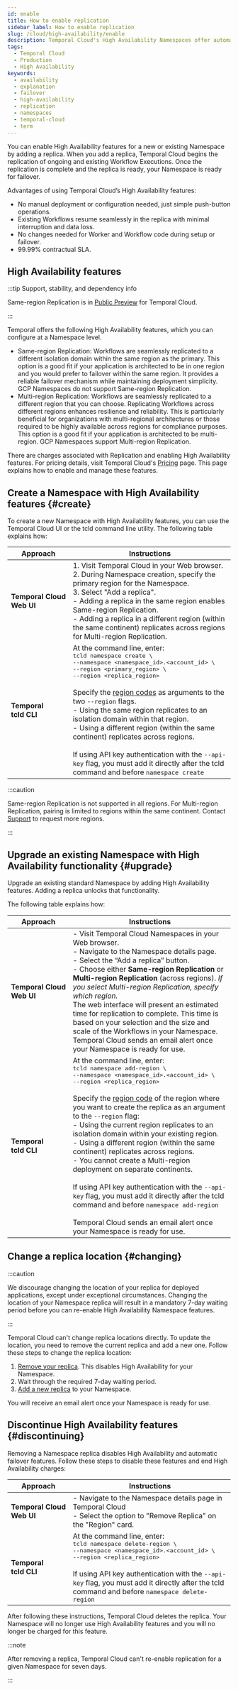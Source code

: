 ```yaml
---
id: enable
title: How to enable replication
sidebar_label: How to enable replication
slug: /cloud/high-availability/enable
description: Temporal Cloud's High Availability Namespaces offer automated failover, synchronized data replication, and high availability for workloads requiring disaster-tolerant deployment and 99.99% uptime.
tags:
  - Temporal Cloud
  - Production
  - High Availability
keywords:
  - availability
  - explanation
  - failover
  - high-availability
  - replication
  - namespaces
  - temporal-cloud
  - term
---
```



You can enable High Availability features for a new or existing Namespace by adding a replica.
When you add a replica, Temporal Cloud begins the replication of ongoing and existing Workflow Executions.
Once the replication is complete and the replica is ready, your Namespace is ready for failover.

Advantages of using Temporal Cloud’s High Availability features:

- No manual deployment or configuration needed, just simple push-button operations.
- Existing Workflows resume seamlessly in the replica with minimal interruption and data loss.
- No changes needed for Worker and Workflow code during setup or failover.
- 99.99% contractual SLA.

## High Availability features

:::tip Support, stability, and dependency info

Same-region Replication is in [Public Preview](/evaluate/development-production-features/release-stages#public-preview) for Temporal Cloud.

:::

Temporal offers the following High Availability features, which you can configure at a Namespace level.

- Same-region Replication: Workflows are seamlessly replicated to a different isolation domain within the same region as the primary.
  This option is a good fit if your application is architected to be in one region and you would prefer to failover within the same region.
  It provides a reliable failover mechanism while maintaining deployment simplicity.
  GCP Namespaces do not support Same-region Replication.
- Multi-region Replication: Workflows are seamlessly replicated to a different region that you can choose.
  Replicating Workflows across different regions enhances resilience and reliability.
  This is particularly beneficial for organizations with multi-regional architectures or those required to be highly available across regions for compliance purposes.
  This option is a good fit if your application is architected to be multi-region.
  GCP Namespaces support Multi-region Replication.

There are charges associated with Replication and enabling High Availability features.
For pricing details, visit Temporal Cloud's [Pricing](/cloud/pricing) page.
This page explains how to enable and manage these features.

## Create a Namespace with High Availability features {#create}

To create a new Namespace with High Availability features, you can use the Temporal Cloud UI or the tcld command line utility.
The following table explains how:

| Approach                                 | Instructions                                                                                                                                                                                                                                                                                                                                                                                                                                                                                                                                                                                                                                                                                                                                                           |
| ---------------------------------------- | ---------------------------------------------------------------------------------------------------------------------------------------------------------------------------------------------------------------------------------------------------------------------------------------------------------------------------------------------------------------------------------------------------------------------------------------------------------------------------------------------------------------------------------------------------------------------------------------------------------------------------------------------------------------------------------------------------------------------------------------------------------------------- |
| **Temporal&nbsp;Cloud<br />Web&nbsp;UI** | 1. Visit Temporal Cloud in your Web browser. <br /> 2. During Namespace creation, specify the primary region for the Namespace. <br /> 3. Select "Add a replica".<br /> <Spacer width={4} /> - Adding a replica in the same region enables Same-region Replication. <br /> <Spacer width={4} /> - Adding a replica in a different region (within the same continent) replicates across regions for Multi-region Replication.                                                                                                                                                                                                                                                                                                                                           |
| **Temporal<br />tcld&nbsp;CLI**          | At the command line, enter: <br /> <tt>tcld namespace create \ <br /> <Spacer width={4} />--namespace \<namespace_id>.\<account_id> \ <br /><Spacer width={4} />--region \<primary_region> \ <br /> <Spacer width={4} />--region \<replica_region></tt> <br /><br /> Specify the [region codes](/cloud/service-availability) as arguments to the two `--region` flags.<br /> <Spacer width={4} /> - Using the same region replicates to an isolation domain within that region.<br /> <Spacer width={4} /> - Using a different region (within the same continent) replicates across regions. <br /><br /> If using API key authentication with the `--api-key` flag, you must add it directly after the tcld command and before `namespace create` |

:::caution

Same-region Replication is not supported in all regions.
For Multi-region Replication, pairing is limited to regions within the same continent.
Contact [Support](https://support.temporal.io) to request more regions.

:::

## Upgrade an existing Namespace with High Availability functionality {#upgrade}

Upgrade an existing standard Namespace by adding High Availability features.
Adding a replica unlocks that functionality.

The following table explains how:

| Approach                                 | Instructions                                                                                                                                                                                                                                                                                                                                                                                                                                                                                                                                                                                                                                                                                                                                                                                                                                                                                                                                                          |
| ---------------------------------------- | --------------------------------------------------------------------------------------------------------------------------------------------------------------------------------------------------------------------------------------------------------------------------------------------------------------------------------------------------------------------------------------------------------------------------------------------------------------------------------------------------------------------------------------------------------------------------------------------------------------------------------------------------------------------------------------------------------------------------------------------------------------------------------------------------------------------------------------------------------------------------------------------------------------------------------------------------------------------- |
| **Temporal&nbsp;Cloud<br />Web&nbsp;UI** | - Visit Temporal Cloud Namespaces in your Web browser. <br /> - Navigate to the Namespace details page.<br /> - Select the “Add a replica” button. <br /> - Choose either **Same-region Replication** or **Multi-region Replication** (across regions). _If you select Multi-region Replication, specify which region._ <br /> The web interface will present an estimated time for replication to complete. This time is based on your selection and the size and scale of the Workflows in your Namespace. Temporal Cloud sends an email alert once your Namespace is ready for use.                                                                                                                                                                                                                                                                                                                                                                                |
| **Temporal<br />tcld&nbsp;CLI**          | At the command line, enter: <br /> <tt>tcld namespace add-region \ <br /> <Spacer width={4} />--namespace \<namespace_id>.\<account_id> \ <br /><Spacer width={4} />--region \<replica_region></tt> <br /> <br /> Specify the [region code](/cloud/service-availability) of the region where you want to create the replica as an argument to the `--region` flag:<br /><Spacer width={4} />- Using the current region replicates to an isolation domain within your existing region.<br /><Spacer width={4} />- Using a different region (within the same continent) replicates across regions.<br /><Spacer width={4} />- You cannot create a Multi-region deployment on separate continents.<br /><br /> If using API key authentication with the `--api-key` flag, you must add it directly after the tcld command and before `namespace add-region` <br /><br /> Temporal Cloud sends an email alert once your Namespace is ready for use. |

## Change a replica location {#changing}

:::caution

We discourage changing the location of your replica for deployed applications, except under exceptional circumstances.
Changing the location of your Namespace replica will result in a mandatory 7-day waiting period before you can re-enable High Availability Namespace features.

:::

Temporal Cloud can't change replica locations directly.
To update the location, you need to remove the current replica and add a new one.
Follow these steps to change the replica location:

1. [Remove your replica](#discontinuing).
   This disables High Availability for your Namespace.
2. Wait through the required 7-day waiting period.
3. [Add a new replica](#upgrade) to your Namespace.

You will receive an email alert once your Namespace is ready for use.

## Discontinue High Availability features {#discontinuing}

Removing a Namespace replica disables High Availability and automatic failover features.
Follow these steps to disable these features and end High Availability charges:

| Approach                                 | Instructions                                                                                                                                                                                                                                                                                                                                                                                  |
| ---------------------------------------- | --------------------------------------------------------------------------------------------------------------------------------------------------------------------------------------------------------------------------------------------------------------------------------------------------------------------------------------------------------------------------------------------- |
| **Temporal&nbsp;Cloud<br />Web&nbsp;UI** | - Navigate to the Namespace details page in Temporal Cloud <br /> - Select the option to "Remove Replica" on the "Region" card.                                                                                                                                                                                                                                                               |
| **Temporal<br />tcld&nbsp;CLI**          | At the command line, enter: <br /> <tt>tcld namespace delete-region \ <br /> <Spacer width={4} />--namespace \<namespace_id>.\<account_id> \ <br /><Spacer width={4} />--region \<replica_region></tt> <br /><br /> If using API key authentication with the `--api-key` flag, you must add it directly after the tcld command and before `namespace delete-region` |

After following these instructions, Temporal Cloud deletes the replica.
Your Namespace will no longer use High Availability features and you will no longer be charged for this feature.

:::note

After removing a replica, Temporal Cloud can't re-enable replication for a given Namespace for seven days.

:::
